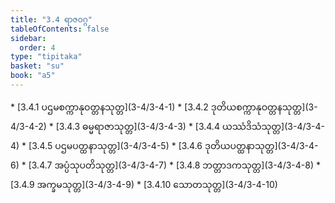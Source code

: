```yaml
---
title: "3.4 ရာဇဝဂ္ဂ"
tableOfContents: false
sidebar:
  order: 4
type: "tipitaka"
basket: "su"
book: "a5"
---
```



<DynamicBreadcrumb />



<TableOfContents book="a5" section="3.4">
* [3.4.1 ပဌမစက္ကာနုဝတ္တနသုတ္တ](3-4/3-4-1)
* [3.4.2 ဒုတိယစက္ကာနုဝတ္တနသုတ္တ](3-4/3-4-2)
* [3.4.3 ဓမ္မရာဇာသုတ္တ](3-4/3-4-3)
* [3.4.4 ယဿံဒိသံသုတ္တ](3-4/3-4-4)
* [3.4.5 ပဌမပတ္ထနာသုတ္တ](3-4/3-4-5)
* [3.4.6 ဒုတိယပတ္ထနာသုတ္တ](3-4/3-4-6)
* [3.4.7 အပ္ပံသုပတိသုတ္တ](3-4/3-4-7)
* [3.4.8 ဘတ္တာဒကသုတ္တ](3-4/3-4-8)
* [3.4.9 အက္ခမသုတ္တ](3-4/3-4-9)
* [3.4.10 သောတသုတ္တ](3-4/3-4-10)
</TableOfContents>